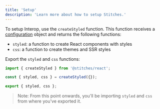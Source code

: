 ```yaml
---
title: 'Setup'
description: 'Learn more about how to setup Stitches.'
---
```


To setup Interop, use the `createStyled` function. This function receives a [configuration](/docs/configuration) object and returns the following functions:

- `styled`: a function to create React components with styles
- `css`: a function to create themes and SSR styles

Export the `styled` and `css` functions:

```jsx
import { createStyled } from '@stitches/react';

const { styled, css } = createStyled({});

export { styled, css };
```

> Note: From this point onwards, you'll be importing `styled` and `css` from where you've exported it.
